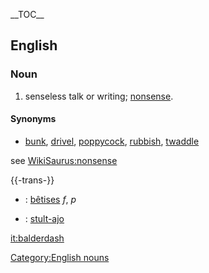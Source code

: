 {{wikipedia}}
__TOC__
==English==
===Noun===
[[Category:English nouns]]
# senseless talk or writing; [[nonsense]].
====Synonyms====
*[[bunk]], [[drivel]], [[poppycock]], [[rubbish]], [[twaddle]]
see [[WikiSaurus:nonsense]]

{{-trans-}}

* {{fr}} : [[bêtise]]s ''f'', ''p''
* {{io}} : [[stulto|stult-ajo]]

[[it:balderdash]]